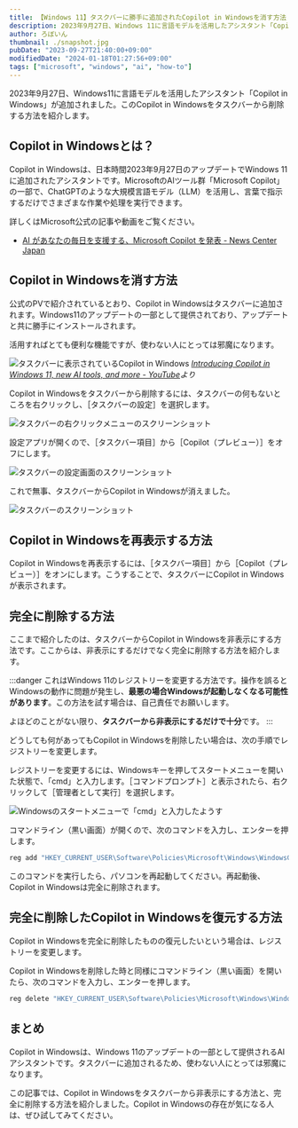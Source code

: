 ```yaml
---
title: 【Windows 11】タスクバーに勝手に追加されたCopilot in Windowsを消す方法
description: 2023年9月27日、Windows 11に言語モデルを活用したアシスタント「Copilot in Windows」が追加されました。このCopilot in Windowsをタスクバーから消す方法を紹介します。
author: ろぼいん
thumbnail: ./snapshot.jpg
pubDate: "2023-09-27T21:40:00+09:00"
modifiedDate: "2024-01-18T01:27:56+09:00"
tags: ["microsoft", "windows", "ai", "how-to"]
---
```



2023年9月27日、Windows11に言語モデルを活用したアシスタント「Copilot in Windows」が追加されました。このCopilot in Windowsをタスクバーから削除する方法を紹介します。

## Copilot in Windowsとは？

Copilot in Windowsは、日本時間2023年9月27日のアップデートでWindows 11に追加されたアシスタントです。MicrosoftのAIツール群「Microsoft Copilot」の一部で、ChatGPTのような大規模言語モデル（LLM）を活用し、言葉で指示するだけでさまざまな作業や処理を実行できます。

詳しくはMicrosoft公式の記事や動画をご覧ください。

- [AI があなたの毎日を支援する、Microsoft Copilot を発表 - News Center Japan](https://news.microsoft.com/ja-jp/2023/09/22/230922-announcing-microsoft-copilot-your-everyday-ai-companion/)

<YouTube id="5rEZGSFgZVY"/>

## Copilot in Windowsを消す方法

公式のPVで紹介されているとおり、Copilot in Windowsはタスクバーに追加されます。Windows11のアップデートの一部として提供されており、アップデートと共に勝手にインストールされます。

活用すればとても便利な機能ですが、使わない人にとっては邪魔になります。

![タスクバーに表示されているCopilot in Windows](./snapshot.jpg)
*[Introducing Copilot in Windows 11, new AI tools, and more - YouTube](https://www.youtube.com/watch?v=5rEZGSFgZVY)より*

Copilot in Windowsをタスクバーから削除するには、タスクバーの何もないところを右クリックし、［タスクバーの設定］を選択します。

![タスクバーの右クリックメニューのスクリーンショット](./image.png)

設定アプリが開くので、［タスクバー項目］から［Copilot（プレビュー）］をオフにします。

![タスクバーの設定画面のスクリーンショット](./image-2.png)

これで無事、タスクバーからCopilot in Windowsが消えました。

![タスクバーのスクリーンショット](./image-1.png)

## Copilot in Windowsを再表示する方法

Copilot in Windowsを再表示するには、［タスクバー項目］から［Copilot（プレビュー）］をオンにします。こうすることで、タスクバーにCopilot in Windowsが表示されます。

## 完全に削除する方法

ここまで紹介したのは、タスクバーからCopilot in Windowsを非表示にする方法です。ここからは、非表示にするだけでなく完全に削除する方法を紹介します。

:::danger
これはWindows 11のレジストリーを変更する方法です。操作を誤るとWindowsの動作に問題が発生し、**最悪の場合Windowsが起動しなくなる可能性があります**。この方法を試す場合は、自己責任でお願いします。

よほどのことがない限り、**タスクバーから非表示にするだけで十分**です。
:::

どうしても何があってもCopilot in Windowsを削除したい場合は、次の手順でレジストリーを変更します。

レジストリーを変更するには、Windowsキーを押してスタートメニューを開いた状態で、「cmd」と入力します。［コマンドプロンプト］と表示されたら、右クリックして［管理者として実行］を選択します。

![Windowsのスタートメニューで「cmd」と入力したようす](./image-3.png)

コマンドライン（黒い画面）が開くので、次のコマンドを入力し、エンターを押します。

```powershell
reg add "HKEY_CURRENT_USER\Software\Policies\Microsoft\Windows\WindowsCopilot" /v "TurnOffWindowsCopilot" /t REG_DWORD /d 1 /f
```

このコマンドを実行したら、パソコンを再起動してください。再起動後、Copilot in Windowsは完全に削除されます。

## 完全に削除したCopilot in Windowsを復元する方法

Copilot in Windowsを完全に削除したものの復元したいという場合は、レジストリーを変更します。

Copilot in Windowsを削除した時と同様にコマンドライン（黒い画面）を開いたら、次のコマンドを入力し、エンターを押します。

```powershell
reg delete "HKEY_CURRENT_USER\Software\Policies\Microsoft\Windows\WindowsCopilot" /f
```

## まとめ

Copilot in Windowsは、Windows 11のアップデートの一部として提供されるAIアシスタントです。タスクバーに追加されるため、使わない人にとっては邪魔になります。

この記事では、Copilot in Windowsをタスクバーから非表示にする方法と、完全に削除する方法を紹介しました。Copilot in Windowsの存在が気になる人は、ぜひ試してみてください。
